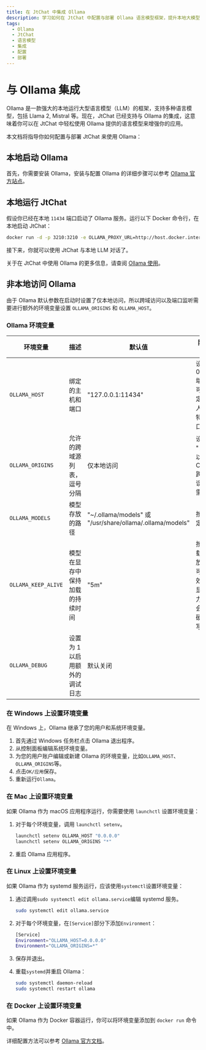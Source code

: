 ```yaml
---
title: 在 JtChat 中集成 Ollama
description: 学习如何在 JtChat 中配置与部署 Ollama 语言模型框架，提升本地大模型使用体验。
tags:
  - Ollama
  - JtChat
  - 语言模型
  - 集成
  - 配置
  - 部署
---
```


# 与 Ollama 集成

Ollama 是一款强大的本地运行大型语言模型（LLM）的框架，支持多种语言模型，包括 Llama 2, Mistral 等。现在，JtChat 已经支持与 Ollama 的集成，这意味着你可以在 JtChat 中轻松使用 Ollama 提供的语言模型来增强你的应用。

本文档将指导你如何配置与部署 JtChat 来使用 Ollama：

## 本地启动 Ollama

首先，你需要安装 Ollama，安装与配置 Ollama 的详细步骤可以参考 [Ollama 官方站点](https://ollama.com)。

## 本地运行 JtChat

假设你已经在本地 `11434` 端口启动了 Ollama 服务。运行以下 Docker 命令行，在本地启动 JtChat：

```bash
docker run -d -p 3210:3210 -e OLLAMA_PROXY_URL=http://host.docker.internal:11434/v1 lobehub/lobe-chat
```

接下来，你就可以使用 JtChat 与本地 LLM 对话了。

关于在 JtChat 中使用 Ollama 的更多信息，请查阅 [Ollama 使用](/docs/usage/providers/ollama)。

## 非本地访问 Ollama

由于 Ollama 默认参数在启动时设置了仅本地访问，所以跨域访问以及端口监听需要进行额外的环境变量设置 `OLLAMA_ORIGINS` 和 `OLLAMA_HOST`。

### Ollama 环境变量

| 环境变量 | 描述                           | 默认值                                                   | 附加说明                                                 |
| ---------- | -------------------------------- | ---------------------------------------------------------- | ---------------------------------------------------------- |
| `OLLAMA_HOST`         | 绑定的主机和端口               | "127.0.0.1:11434"                                        | 设置 0.0.0.0:端口号 可以指定所有人访问特定端口           |
| `OLLAMA_ORIGINS`         | 允许的跨域源列表，逗号分隔     | 仅本地访问                                               |  设置 "*" 可以避免 CORS 跨域错误，按需设置              |
| `OLLAMA_MODELS`         | 模型存放的路径                 | "~/.ollama/models" 或 "/usr/share/ollama/.ollama/models" | 按需指定                                                 |
| `OLLAMA_KEEP_ALIVE`         | 模型在显存中保持加载的持续时间 | "5m"                                                     | 按需加载和释放显存可以有效降低显卡压力，但会增加硬盘读写 |
| `OLLAMA_DEBUG`         | 设置为 1 以启用额外的调试日志  | 默认关闭                                                 |                                                          |

### 在 Windows 上设置环境变量

在 Windows 上，Ollama 继承了您的用户和系统环境变量。

1. 首先通过 Windows 任务栏点击 Ollama 退出程序。
2. 从控制面板编辑系统环境变量。
3. 为您的用户账户编辑或新建 Ollama 的环境变量，比如`OLLAMA_HOST`、`OLLAMA_ORIGINS`等。
4. 点击`OK/应用`保存。
5. 重新运行`Ollama`。

### 在 Mac 上设置环境变量

如果 Ollama 作为 macOS 应用程序运行，你需要使用 `launchctl` 设置环境变量：

1. 对于每个环境变量，调用 `launchctl setenv`。

    ```bash
    launchctl setenv OLLAMA_HOST "0.0.0.0"
    launchctl setenv OLLAMA_ORIGINS "*"
    ```

2. 重启 Ollama 应用程序。

### 在 Linux 上设置环境变量

如果 Ollama 作为 systemd 服务运行，应该使用`systemctl`设置环境变量：

1. 通过调用`sudo systemctl edit ollama.service`编辑 systemd 服务。

    ```bash
    sudo systemctl edit ollama.service
    ```

2. 对于每个环境变量，在`[Service]`部分下添加`Environment`：

    ```bash
    [Service]
    Environment="OLLAMA_HOST=0.0.0.0"
    Environment="OLLAMA_ORIGINS=*"
    ```

3. 保存并退出。
4. 重载`systemd`并重启 Ollama：

    ```bash
    sudo systemctl daemon-reload
    sudo systemctl restart ollama
    ```

### 在 Docker 上设置环境变量

如果 Ollama 作为 Docker 容器运行，你可以将环境变量添加到 `docker run` 命令中。

详细配置方法可以参考 [Ollama 官方文档](https://github.com/ollama/ollama/blob/main/docs/faq.md#how-do-i-configure-ollama-server)。

